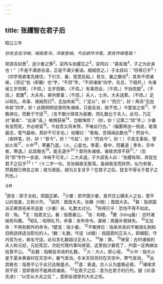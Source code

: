 ```yaml
---
---
---
```

title: 张趯智在君子后
---



昭公三年

*妙处全在冷峭，峭故愈冷，冷故愈峭。今后欲作冷笔。其务作峭笔哉！*

郑游吉如晋<sup>1</sup>，送少姜之葬<sup>2</sup>。梁丙与张趯见之<sup>3</sup>。梁丙曰：“甚矣哉<sup>4</sup>，子之为此来也！”（不是不满游吉语，正是不满少姜语。细细思之。）子太叔曰：“将得已乎<sup>5</sup>！（四字用紧笔先接住，下引文、襄，宽宽反起。）昔文、襄之霸也<sup>6</sup>，其务不烦诸侯，（须记“伯（即霸）也”字，“不烦”字。“不烦诸侯”四字，先总，下细开。）令诸侯三岁而聘，（不烦。）五岁而朝，（不烦。）有事而会，（不烦。）不协而盟<sup>7</sup>。（不烦。）君薨<sup>8</sup>，大夫吊，卿共葬事；（不烦。）夫人，士吊，大夫送葬。（不烦。）足以昭礼、命事、谋阙而已<sup>9</sup>，无加命矣<sup>10</sup>。（“足以”，妙！“而巳”，妙！再添“无加命矣”四字，妙！此既明明说晋将失诸侯，只是反说，故不觉。）今嬖宠之丧<sup>11</sup>，不敢择位，而数于守适<sup>13</sup>，（言不敢计择其为妾媵，而礼数比于夫人。此句，乃正对“甚矣”、“此来”语。）唯惧获戾<sup>14</sup>，岂敢惮烦？（妙，妙！记第二“烦”字。）少姜有宠而死，齐必继室<sup>15</sup>。今兹吾又将来贺，不唯此行也。”（偏要再加一倍说，笔情最恣，笔气最峭，真妙不可言也。）张耀曰：“善哉，吾得闻此数也<sup>16</sup>！然自今，（疾转笔，妙，妙！“昔今”，妙！“今兹”，妙！“然自今”，妙！）子其无事矣。譬如火焉<sup>17</sup>，火中<sup>18</sup>，寒暑乃退。（火，心星也。季夏，昏中，而暑退；季冬，旦中者，寒退。）此其极也<sup>19</sup>。能无退乎<sup>20</sup>？晋将失诸侯，诸侯求烦不获<sup>21</sup>。”（忽将“烦”字作一余波，冷峭不可言。）二大夫退。子大叔告人曰：“张趯有知，其犹在君子之后乎<sup>22</sup>！”（十二字一句，言张越直无智耳。虽闻我言而跃然，似为有智，然我既已明言之矣；彼为晋臣，胡为又复言乎？在君子之后，犹言不得与于君子之列也。）

<sup>注释</sup>

<sup>1</sup>游吉：即子太权，郑国正卿。
<sup>2</sup>少姜：即齐国少姜，是齐庄公嫡夫人之女，晋平公的宠妾，又称少齐。
<sup>3</sup>梁丙：晋国大夫。张趣（tì惕）；晋国大夫。
<sup>4</sup>甚：指郑国派正卿游吉来吊送妾（少姜）丧，礼数太过分。
<sup>5</sup>将得已乎：恐怕不得不如此。将：殆。
<sup>6</sup>文：指晋文公。襄：指晋襄公。
<sup>7</sup>协：和睦。
<sup>8</sup>薨（hōng轰）：古时诸侯死叫薨。
<sup>9</sup>昭礼：昭明礼节。命事：发布命令。谋阙：商量补救缺失。
<sup>10</sup>无加命：不再有额外的命令。1嬖宠：指少姜。
<sup>12</sup>不敢择位：指来吊丧的不敢按礼制和旧例选择适当职位的人。1数：礼数。守适（dí嫡）：指国君的正夫人，即嫡配，守内官为长，故名守适。此句言礼数超过正夫人。
<sup>14</sup>戾：罪。
<sup>15</sup>继室：古时诸侯的夫人称元妃，元妃死后，次妃代理内事叫继室。这里指少姜死了，齐国一定再嫁女给晋平公。
<sup>16</sup>此数：指朝会吊丧的礼数。
<sup>17</sup>火：大火，即心宿。
<sup>18</sup>火中：指大火星于夏末黄昏时在天空中，暑气渐消。冬末天将亮时在天空中，寒气渐消。
<sup>19</sup>此其极也：指晋平公于此已达极盛点。
<sup>20</sup>退：衰退。古人认为盛极必衰。
<sup>21</sup>诸侯求烦不获：意即晋将不能再烦诸侯。
<sup>22</sup>在君子之后：意为在君子的行列。据《论语·先进》：“以否从大夫之后＂，意即自谓曾列大夫之班。